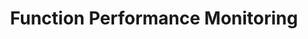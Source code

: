 ---
title: "Function Performance Monitoring"
description: "Monitor and debug custom functions in your Proxus environment"
sidebarTitle: "Function Monitoring"
icon: "gauge"
iconType: "solid"
"og:title": "Function Performance Monitoring | Proxus Docs"
"og:description": "Learn to monitor and optimize custom function performance in Proxus"
---